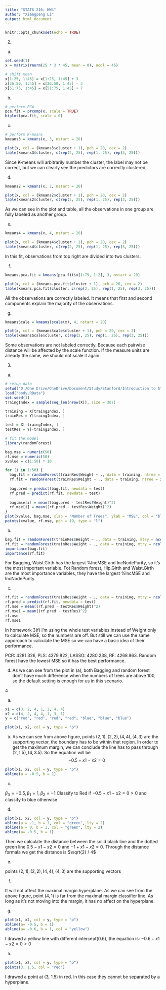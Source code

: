 ```yaml
---
title: "STATS 216: HW4"
author: "Xiangpeng Li"
output: html_document
---
```


```r
knitr::opts_chunk$set(echo = TRUE)
```

2.   

(a)
```r
set.seed(1)
x = matrix(rnorm(25 * 3 * 45, mean = 0), ncol = 45)

# shift mean
x[1:25, 1:45] = x[1:25, 1:45] + 3
x[26:50, 1:45] = x[26:50, 1:45] - 3
x[51:75, 1:45] = x[51:75, 1:45] + 7
```

(b)
```r
# perform PCA
pca.fit = prcomp(x, scale = TRUE)
biplot(pca.fit, scale = 0)
```

(c)
```r
# perform K-means
kmeans3 = kmeans(x, 3, nstart = 20)

plot(x, col = (kmeans3$cluster + 1), pch = 20, cex = 2)
table(kmeans3$cluster, c(rep(2, 25), rep(1, 25), rep(3, 25)))
```
Since K-means will arbitrarily number the cluster, the label may not be correct, but we can clearly see the predictors are correctly clustered,

(d)
```r
kmeans2 = kmeans(x, 2, nstart = 20)

plot(x, col = (kmeans2$cluster + 1), pch = 20, cex = 2)
table(kmeans2$cluster, c(rep(2, 25), rep(1, 25), rep(3, 25)))
```
As we can see in the plot and table, all the observations in one group are fully labeled as another group.

(e)
```r
kmeans4 = kmeans(x, 4, nstart = 20)

plot(x, col = (kmeans4$cluster + 1), pch = 20, cex = 2)
table(kmeans4$cluster, c(rep(2, 25), rep(1, 25), rep(3, 25)))
```
In this fit, observations from top right are divided into two clusters.

(f)
```r
kmeans.pca.fit = kmeans(pca.fit$x[1:75, 1:2], 3, nstart = 20)

plot(x, col = (kmeans.pca.fit$cluster + 1), pch = 20, cex = 2)
table(kmeans.pca.fit$cluster, c(rep(2, 25), rep(1, 25), rep(3, 25)))
```
All the observations are correctly labeled. It means that first and second components explain the majority of the observations.

(g)
```r
kmeansScale = kmeans(scale(x), 4, nstart = 20)

plot(x, col = (kmeansScale$cluster + 1), pch = 20, cex = 2)
table(kmeansScale$cluster, c(rep(2, 25), rep(1, 25), rep(3, 25)))
```
Some observations are not labeled correctly. Because each pairwise distance will be affected by the scale function. If the measure units are already the same, we should not scale it again.


3.

(a)
```r
# setup data
setwd("D:/One Drive/OneDrive/Document/Study/Stanford/Introduction to Statistical Learning/homework/hw4")
load("body.RData")
set.seed(1)
traingIndex = sample(seq_len(nrow(X)), size = 307)

training = X[traingIndex, ]
trainRes = Y[traingIndex, ]

test = X[-traingIndex, ]
testRes = Y[-traingIndex, ]

# fit the model
library(randomForest)

bag.mse = numeric(50)
rf.mse = numeric(50)
xvalue = c(1:50) * 10

for (i in 1:50) {
  bag.fit = randomForest(trainRes$Weight ~ ., data = training, ntree = i * 10, mtry = ncol(training), importance = TRUE)
  rf.fit = randomForest(trainRes$Weight ~ ., data = training, ntree = i * 10, mtry = ncol(training) / 3, importance = TRUE)
  
  bag.pred = predict(bag.fit, newdata = test)
  rf.pred = predict(rf.fit, newdata = test)
  
  bag.mse[i] = mean((bag.pred - testRes$Weight)^2)
  rf.mse[i] = mean((rf.pred - testRes$Weight)^2)
}
plot(xvalue, bag.mse, xlab = "Number of Trees", ylab = "MSE", col = "blue", pch = 19, type = "l", ylim = c(9.5, 17))
points(xvalue, rf.mse, pch = 19, type = "l")
```

(b)
```r
bag.fit = randomForest(trainRes$Weight ~ ., data = training, mtry = ncol(training), importance = TRUE)
rf.fit = randomForest(trainRes$Weight ~ ., data = training, mtry = ncol(training) / 3, importance = TRUE)
importance(bag.fit)
importance(rf.fit)
```
For Bagging, Waist.Girth has the largest %IncMSE and IncNodePurity, so it's the most important variable. Fot Random forest, Hip.Girth and Waist.Girth are the most importance variables, they have the largest %IncMSE and IncNodePurity.

(c)

```r
rf.fit = randomForest(trainRes$Weight ~ ., data = training, mtry = ncol(training) / 3, importance = TRUE, ntree = 500)
rf.pred = predict(rf.fit, newdata = test)
rf.mse = mean((rf.pred - testRes$Weight)^2)
rf.mse1 = mean((rf.pred - testRes)^2)
rf.mse
rf.mse1
```
In homework 3(f) I'm using the whole test variables instead of Weight only to calculate MSE, so the numbers are off. But still we can use the same apporoach to calculate the MSE so we can have a basic idea of their performance. 

PCR: 4281.326, PLS: 4279.822, LASSO: 4280.238, RF: 4268.863. Random forest have the lowest MSE so it has the best performance.

(d)
As we can see from the plot in (a), both Bagging and random forest don't have much difference when the numbers of trees are above 100, so the default setting is enough for us in this scenario.

4

(a)
```r
x1 = c(3, 2, 4, 1, 2, 4, 4)
x2 = c(4, 2, 4, 4, 1, 3, 1)
y = c("red", "red", "red", "red", "blue", "blue", "blue")

plot(x1, x2, col = y, type = "p")

```

(b)
As we can see from above figure, points $(2, 1), (2, 2), (4, 4), (4, 3)$ are the supporting vector, the boundary has to be within that region. In order to get the maximum margin, we can conclude the line has to pass through $(2, 1.5), (4, 3.5)$. So the equation will be $$-0.5 + x1 - x2 = 0$$
```r
plot(x1, x2, col = y, type = "p")
abline(a = -0.5, b = 1)
```


(c)

$\beta_0 = -0.5, \beta_1 = 1, \beta_2 = -1$
Classify to Red if $-0.5 + x1 - x2 = 0 > 0$ and classify to blue otherwise

(d)
```r
plot(x1, x2, col = y, type = "p")
abline(a = -1, b = 1, col = "green", lty = 2)
abline(a = 0, b = 1, col = "green", lty = 2)
abline(a= -0.5, b = 1)
```
Then we calculate the distance between the solid black line and the dotted green line $0.5 - x1 - x2 = 0$ and $-1 + x1 - x2 = 0$. Through the distance formala we get the distance is $\sqrt{2} / 4$

(e)

points $(2, 1), (2, 2), (4, 4), (4, 3)$ are the supporting vectors

(f)

It will not affect the maximal margin hyperplane. As we can see from the above figure, point $(4, 1)$ is far from the maximal margin classifier line. As long as it's not moving into the margin, it has no affect on the hyperplane.

(g)
```r
plot(x1, x2, col = y, type = "p")
abline(a= -0.5, b = 1)
abline(a= -0.6, b = 1, col = "yellow")
```

I drawed a yellow line with different intercept(0.6), the equation is: $-0.6 + x1 - x2 = 0 > 0$

(h)

```r
plot(x1, x2, col = y, type = "p")
points(3, 1.5, col = "red")
```

I drawed a point at (3, 1.5) in red. In this case they cannot be separated by a hyperplane.
